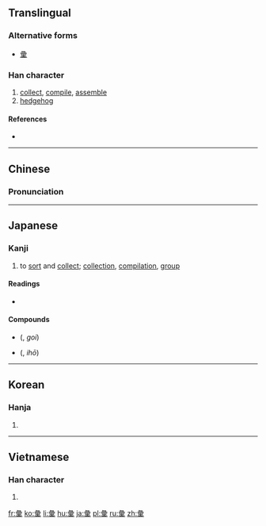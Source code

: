 {{also|彚|汇}}
==Translingual==

===Alternative forms===
* [[彚]]

===Han character===
{{Han char|rn=58|rad=彐|as=10|sn=13|four=2790<sub>4</sub>|canj=女一月田木 (VMBWD)|ids=⿳[[彑]][[冖]][[果]]}}

# [[collect]], [[compile]], [[assemble]]
# [[hedgehog]]

====References====
* {{Han ref|kx=0362.210|dkj=09936|dj=0681.020|hdz=20962.040|uh=5F59|ud=24409|bh=B74A|bd=46922}}

----

==Chinese==
{{zh-hanzi-box|[[汇]]|彙}}

===Pronunciation===
{{zh-pron
|m=huì
|c=wai6,wui6
|mc=
|oc=
|ma=
|cat=v,n
}}

----

==Japanese==

===Kanji===
{{ja-kanji|grade=c|rs=彐10}}

# to [[sort]] and [[collect]]; [[collection]], [[compilation]], [[group]]

====Readings====
* {{ja-readings|on=[[い]] (i)|kun=[[はりねずみ]] (harinezumi), [[あつまる]] (atsumaru), [[たぐい]] (tagui)}}

====Compounds====
{{der-top3|Compounds}}
* {{l|ja|語彙}} ({{l|ja|ごい}}, ''goi'')
* {{l|ja|彙報}} ({{l|ja|いほう}}, ''ihō'')
{{der-bottom}}

----

==Korean==

===Hanja===
{{ko-hanja|hangeul=휘|eumhun=|rv=hwi|mr=hwi|y=hwi}}

# {{defn|lang=ko|sort=彐10}}

----

==Vietnamese==

===Han character===
{{vi-hantu|[[vừng]], [[vị]], [[vựng]], [[hối]]|rs=彐10}}

# {{defn|lang=vi|sort=彐10}}

[[fr:彙]]
[[ko:彙]]
[[li:彙]]
[[hu:彙]]
[[ja:彙]]
[[pl:彙]]
[[ru:彙]]
[[zh:彙]]
